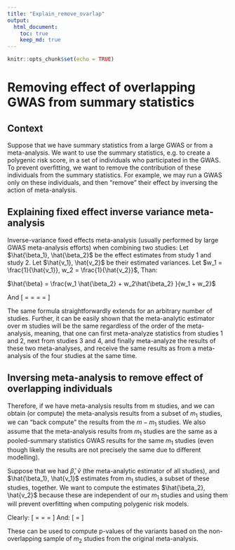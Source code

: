 ```yaml
---
title: "Explain_remove_ovarlap"
output:
  html_document:
    toc: true
    keep_md: true
---
```


```r
knitr::opts_chunk$set(echo = TRUE)
```

# Removing effect of overlapping GWAS from summary statistics
## Context
Suppose that we have summary statistics from a large GWAS or from a meta-analysis. We want to use the summary statistics, e.g. to create a polygenic risk score, in a set of individuals who participated in the GWAS. To prevent overfitting, we want to remove the contribution of these individuals from the summary statistics. For example, we may run a GWAS only on these individuals, and then "remove" their effect by inversing the action of meta-analysis. 

## Explaining fixed effect inverse variance meta-analysis
Inverse-variance fixed effects meta-analysis (usually performed by large GWAS meta-analysis efforts) when  combining two studies: 
Let $\hat{\beta_1}, \hat{\beta_2}$ be the effect estimates from study 1 and study 2. Let $\hat{v_1}, \hat{v_2}$ be their estimated variances. Let $w_1 = \frac{1}{\hat{v_1}}, w_2 = \frac{1}{\hat{v_2}}$, Than:


$\hat{\beta} = \frac{w_1 \hat{\beta_2} + w_2\hat{\beta_2} }{w_1 + w_2}$

And
\[
\hat{v} = \hat{var(\hat{\beta})} = \frac{w_1^2 \hat{v_1} + w_2^2\hat{v_2} }{(w_1 + w_2)^2} = \frac{w_1 + w_2}{(w_1 + w_2)^2} = \frac{1}{w_1 + w_2}
\]


The same formula straightforwardly extends for an arbitrary number of studies. Further, it can be easily shown that the meta-analytic estimator over m studies will be the same regardless of the order of the meta-analysis, meaning, that one can first meta-analyze statistics from studies 1 and 2, next from studies 3 and 4, and finally meta-analyze the results of these two meta-analyses, and receive the same results as from a meta-analysis of the four studies at the same time. 

## Inversing meta-analysis to remove effect of overlapping individuals 

Therefore, if we have meta-analysis results from m studies, and we can obtain (or compute) the meta-analysis results from a subset of $m_1$ studies, we can “back compute” the results from the $m-m_1$ studies. We also assume that the meta-analysis results from $m_1$ studies are the same as a pooled-summary statistics GWAS results for the same $m_1$ studies (even though likely the results are not precisely the same due to different modelling). 

Suppose that we had $\hat{\beta}$, $\hat{v}$ (the meta-analytic estimator of all studies), and $\hat{\beta_1}, \hat{v_1}$  estimates from $m_1$ studies, a subset of these studies, together. We want to compute the estimates $\hat{\beta_2}, \hat{v_2}$ because these are independent of our  $m_1$ studies and using them will prevent overfitting when computing polygenic risk models. 

Clearly:
 \[
 \hat{v_2} = \frac{1}{w_2} = \frac{\hat{v}}{1-w_1\hat{v}} = \frac{\hat{v}}{1-\hat{v}/\hat{v_1}}
 \]
And: 
\[
\hat{\beta_2} = \frac{\hat{\beta}(w_1 + w_2) - w_1\hat{\beta_1}}{w_2}
\]

These can be used to compute p-values of the variants based on the non-overlapping sample of $m_2$ studies from the original meta-analysis. 
 
